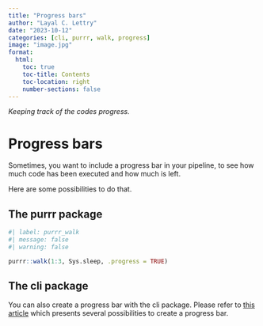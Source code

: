 ```yaml
---
title: "Progress bars"
author: "Layal C. Lettry"
date: "2023-10-12"
categories: [cli, purrr, walk, progress]
image: "image.jpg"
format:
  html:
    toc: true
    toc-title: Contents
    toc-location: right
    number-sections: false
---
```


*Keeping track of the codes progress.*

# Progress bars

Sometimes, you want to include a progress bar in your pipeline, to see how much code has been executed and how much is left.

Here are some possibilities to do that.

## The purrr package

```r
#| label: purrr_walk
#| message: false
#| warning: false

purrr::walk(1:3, Sys.sleep, .progress = TRUE)
```

## The cli package

You can also create a progress bar with the cli package. Please refer to [this article](https://cli.r-lib.org/articles/progress.html) which presents several possibilities to create a progress bar.
